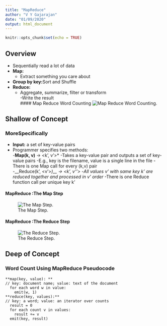 ```yaml
---
title: "MapReduce"
author: "V Y Gajarajan"
date: "01/09/2020"
output: html_document
---
```


```r
knitr::opts_chunk$set(echo = TRUE)
```

## Overview
- Sequentially	read	a	lot	of	data
- **Map:**
    - Extract	something	you	care	about
- **Group	by	key:**Sort	and	Shuffle
- **Reduce:**
    - Aggregate,	summarize,	filter	or	transform	
-Write	the	result	
#### Map Reduce Word Counting
![Map Reduce Word Counting.](C:\Users\gajar\Desktop\ctr\wordcount.png)

## Shallow of Concept
### MoreSpecifically

- **Input:** a	set	of	key-value	pairs
- Programmer	specifies	two	methods:	
    -**Map(k, v)** → <k’, v’>* 
      -Takes	a	key-value	pair	and	outputs	a	set	of	key-value	pairs
        -E.g.,	key	is	the	filename,	value	is	a	single	line	in	the	file
      -There	is	one	Map	call	for	every	(k,v)	pair	
    -__Reduce(k’, <v’>*)__ → <k’, v’’>* 
      -*All	values	v’	with	same	key	k’	are	reduced	together and	processed	in	v’	order*
      -There	is	one	Reduce	function	call	per	unique	key	k’	
      
#### MapReduce :The Map Step
![The Map Step.](C:\Users\gajar\Desktop\ctr\mapstep.png)

#### MapReduce :The Reduce Step
![The Reduce Step.](C:\Users\gajar\Desktop\ctr\reducestep.png)

## Deep of Concept
### Word Count Using MapReduce Pseudocode
```
**map(key, value): **
// key: document name; value: text of the document
  for each word w in value:
    emit(w, 1) 
**reduce(key, values):**
// key: a word; value: an iterator over counts
  result = 0
  for each count v in values:
    result += v
  emit(key, result)
```


